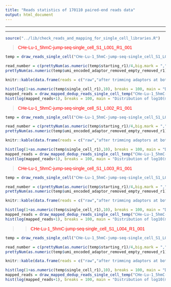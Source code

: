 ```yaml
---
title: "Reads statistics of 170110 paired-end reads data"
output: html_document
---
```


***

***

```r
source("../lib/check_reads_and_mapping_for_single_cell_libraries.R")
```


> <span style="color:red; font-family:arial; font-size:1em;">CHe-Lu-1_5hmC-jump-seq-single_cell_S1_L001_R1_001</span>


```r
temp = draw_reads_single_cell("CHe-Lu-1_5hmC-jump-seq-single_cell_S1_L001_R1_001","../data/Data/20170110/5hmC_Jump_seq_mES_single_cell/", 2)
```


```r
read_number = c(prettyNum(as.numeric(temp$starting_r1)/4,big.mark = ","),
prettyNum(as.numeric(temp$umi_encoded_adaptor_removed_empty_removed_r1)/4,big.mark = ","))

knitr::kable(data.frame(reads = c("raw","after trimming adaptors at both ends"), read_number))

hist(log(1+as.numeric(temp$single_cell_r1),10), breaks = 100, main = "Distribution of log10(Reads+1) over single cells")
mapped_reads = draw_mapped_dedup_reads_single_cell_temp("CHe-Lu-1_5hmC-jump-seq-single_cell_S1_L001_R1_001","../data/Data/20170110/5hmC_Jump_seq_mES_single_cell/")
hist(log(mapped_reads+1), breaks = 100, main = "Distribution of log10(mapped_reads+1) over single cells")
```

> <span style="color:red; font-family:arial; font-size:1em;">CHe-Lu-1_5hmC-jump-seq-single_cell_S1_L002_R1_001</span>

```r
temp = draw_reads_single_cell("CHe-Lu-1_5hmC-jump-seq-single_cell_S1_L002_R1_001","../data/Data/20170110/5hmC_Jump_seq_mES_single_cell/",2)
```


```r
read_number = c(prettyNum(as.numeric(temp$starting_r1)/4,big.mark = ","),
prettyNum(as.numeric(temp$umi_encoded_adaptor_removed_empty_removed_r1)/4,big.mark = ","))

knitr::kable(data.frame(reads = c("raw","after trimming adaptors at both ends"), read_number))

hist(log(1+as.numeric(temp$single_cell_r1),10), breaks = 100, main = "Distribution of log10(Reads+1) over single cells")
mapped_reads = draw_mapped_dedup_reads_single_cell_temp("CHe-Lu-1_5hmC-jump-seq-single_cell_S1_L002_R1_001","../data/Data/20170110/5hmC_Jump_seq_mES_single_cell/")
hist(log(mapped_reads+1), breaks = 100, main = "Distribution of log10(mapped_reads+1) over single cells")
```

> <span style="color:red; font-family:arial; font-size:1em;">CHe-Lu-1_5hmC-jump-seq-single_cell_S1_L003_R1_001</span>

```r
temp = draw_reads_single_cell("CHe-Lu-1_5hmC-jump-seq-single_cell_S1_L003_R1_001","../data/Data/20170110/5hmC_Jump_seq_mES_single_cell/",2)
```


```r
read_number = c(prettyNum(as.numeric(temp$starting_r1)/4,big.mark = ","),
prettyNum(as.numeric(temp$umi_encoded_adaptor_removed_empty_removed_r1)/4,big.mark = ","))

knitr::kable(data.frame(reads = c("raw","after trimming adaptors at both ends"), read_number))

hist(log(1+as.numeric(temp$single_cell_r1),10), breaks = 100, main = "Distribution of log10(Reads+1) over single cells")
mapped_reads = draw_mapped_dedup_reads_single_cell_temp("CHe-Lu-1_5hmC-jump-seq-single_cell_S1_L003_R1_001","../data/Data/20170110/5hmC_Jump_seq_mES_single_cell/")
hist(log(mapped_reads+1), breaks = 100, main = "Distribution of log10(mapped_reads+1) over single cells")
```

> > <span style="color:red; font-family:arial; font-size:1em;">CHe-Lu-1_5hmC-jump-seq-single_cell_S1_L004_R1_001</span>

```r
temp = draw_reads_single_cell("CHe-Lu-1_5hmC-jump-seq-single_cell_S1_L004_R1_001","../data/Data/20170110/5hmC_Jump_seq_mES_single_cell/",2)
```


```r
read_number = c(prettyNum(as.numeric(temp$starting_r1)/4,big.mark = ","),
prettyNum(as.numeric(temp$umi_encoded_adaptor_removed_empty_removed_r1)/4,big.mark = ","))

knitr::kable(data.frame(reads = c("raw","after trimming adaptors at both ends"), read_number))

hist(log(1+as.numeric(temp$single_cell_r1),10), breaks = 100, main = "Distribution of log10(Reads+1) over single cells")
mapped_reads = draw_mapped_dedup_reads_single_cell_temp("CHe-Lu-1_5hmC-jump-seq-single_cell_S1_L004_R1_001","../data/Data/20170110/5hmC_Jump_seq_mES_single_cell/")
hist(log(mapped_reads+1), breaks = 100, main = "Distribution of log10(mapped_reads+1) over single cells")
```
